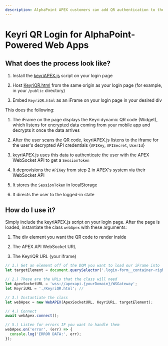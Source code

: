 ```yaml
---
description: AlphaPoint APEX customers can add QR authentication to their webpage to create a secure, easy-to-use, and convenient auth system for their users.
---
```


# Keyri QR Login for AlphaPoint-Powered Web Apps

## What does the process look like?

1.  Install the [keyriAPEX.js](https://github.com/Keyri-Co/keyriAPEX.js) script on your login page

2.  Host [KeyriQR.html](https://raw.githubusercontent.com/Keyri-Co/library-keyri-connect/main/KeyriQR.html) from the same origin as your login page (for example, in your `/public` directory)

3.  Embed `KeyriQR.html` as an iFrame on your login page in your desired div

This does the following:

1.  The iFrame on the page displays the Keyri dynamic QR code (Widget), which listens for encrypted data coming from your mobile app and decrypts it once the data arrives

2.  After the user scans the QR code, keyriAPEX.js listens to the iframe for the user's decrypted API credentials {`APIKey`, `APISecret`, `UserId`}

3.  keyriAPEX.js uses this data to authenticate the user with the APEX WebSocket API to get a `SessionToken`

4.  It deprovisions the `APIKey` from step 2 in APEX's system via their WebSocket API

5.  It stores the `SessionToken` in localStorage

6.  It directs the user to the logged-in state

## How do I use it?

Simply include the keyriAPEX.js script on your login page. After the page is loaded, instantiate the class `webApex` with these arguments:

1.  The div element you want the QR code to render inside

2.  The APEX API WebSocket URL

3.  The KeyriQR URL (your iframe)

```javascript copy
// 1.) Get an element off of the DOM you want to load our iFrame into
let targetElement = document.querySelector('.login-form__container-right');

// 2.) These are the URLs that the class will need
let ApexSocketURL = 'wss://apexapi.{yourDomain}/WSGateway';
let KeyriURL = './KeyriQR.html'; //

// 3.) Instantiate the class
let webApex = new WebAPEX(ApexSocketURL, KeyriURL, targetElement);

// 4.) Connect
await webApex.connect();

// 5.) Listen for errors IF you want to handle them
webApex.on('error', (err) => {
  console.log('ERROR DATA:', err);
});
```
